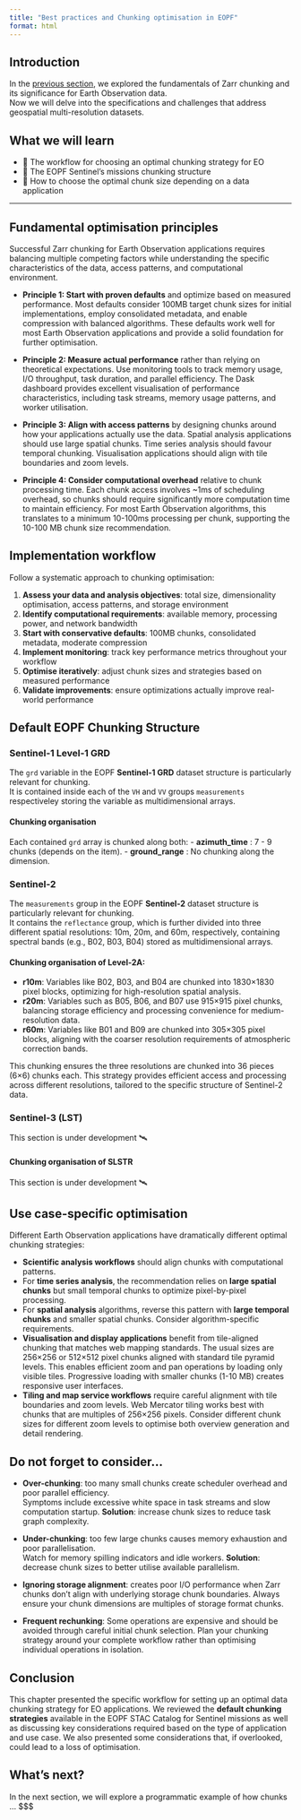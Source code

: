 ```yaml
---
title: "Best practices and Chunking optimisation in EOPF"
format: html
---
```


## Introduction

In the [previous section](./251_zarr_chunking_intro.qmd), we explored the fundamentals of Zarr chunking and its significance for Earth Observation data.<br>
Now we will delve into the specifications and challenges that address geospatial multi-resolution datasets.

## What we will learn

- 🚀 The workflow for choosing an optimal chunking strategy for EO
- 🔎 The EOPF Sentinel's missions chunking structure
- 💪 How to choose the optimal chunk size depending on a data application

<hr>


## Fundamental optimisation principles
Successful Zarr chunking for Earth Observation applications requires balancing multiple competing factors while understanding the specific characteristics of the data, access patterns, and computational environment. 

* **Principle 1: Start with proven defaults** and optimize based on measured performance. Most defaults consider 100MB target chunk sizes for initial implementations, employ consolidated metadata, and enable compression with balanced algorithms. These defaults work well for most Earth Observation applications and provide a solid foundation for further optimisation.

* **Principle 2: Measure actual performance** rather than relying on theoretical expectations. Use monitoring tools to track memory usage, I/O throughput, task duration, and parallel efficiency. The Dask dashboard provides excellent visualisation of performance characteristics, including task streams, memory usage patterns, and worker utilisation.

* **Principle 3: Align with access patterns** by designing chunks around how your applications actually use the data. Spatial analysis applications should use large spatial chunks. Time series analysis should favour temporal chunking. Visualisation applications should align with tile boundaries and zoom levels.

* **Principle 4: Consider computational overhead** relative to chunk processing time. Each chunk access involves ~1ms of scheduling overhead, so chunks should require significantly more computation time to maintain efficiency. For most Earth Observation algorithms, this translates to a minimum 10-100ms processing per chunk, supporting the 10-100 MB chunk size recommendation.

## Implementation workflow

Follow a systematic approach to chunking optimisation:

1. **Assess your data and analysis objectives**: total size, dimensionality optimisation, access patterns, and storage environment
2. **Identify computational requirements**: available memory, processing power, and network bandwidth
3. **Start with conservative defaults**: 100MB chunks, consolidated metadata, moderate compression
4. **Implement monitoring**: track key performance metrics throughout your workflow
5. **Optimise iteratively**: adjust chunk sizes and strategies based on measured performance
6. **Validate improvements**: ensure optimizations actually improve real-world performance

## Default EOPF Chunking Structure

### Sentinel-1 Level-1 GRD

The `grd` variable in the EOPF **Sentinel-1 GRD** dataset structure is particularly relevant for chunking.<br>
It is contained inside each of the `VH` and `VV` groups `measurements` respectiveley storing the  variable as multidimensional arrays.

#### Chunking organisation

Each contained `grd` array is chunked along both:
- **azimuth_time** : 7 - 9 chunks (depends on the item).
- **ground_range** : No chunking along the dimension.

### Sentinel-2

The `measurements` group in the EOPF **Sentinel-2** dataset structure is particularly relevant for chunking.<br>
It contains the `reflectance` group, which is further divided into three different spatial resolutions: 10m, 20m, and 60m, respectively, containing spectral bands (e.g., B02, B03, B04) stored as multidimensional arrays.

#### Chunking organisation of Level-2A:

- **r10m**: Variables like B02, B03, and B04 are chunked into 1830×1830 pixel blocks, optimizing for high-resolution spatial analysis.
- **r20m**: Variables such as B05, B06, and B07 use 915×915 pixel chunks, balancing storage efficiency and processing convenience for medium-resolution data.
- **r60m**: Variables like B01 and B09 are chunked into 305×305 pixel blocks, aligning with the coarser resolution requirements of atmospheric correction bands.

This chunking ensures the three resolutions are chunked into 36 pieces (6×6) chunks each. This strategy provides efficient access and processing across different resolutions, tailored to the specific structure of Sentinel-2 data.


### Sentinel-3  (LST)
This section is under development 🛰️

#### Chunking organisation of SLSTR
This section is under development 🛰️


## Use case-specific optimisation

Different Earth Observation applications have dramatically different optimal chunking strategies:

* **Scientific analysis workflows** should align chunks with computational patterns.
* For **time series analysis**, the recommendation relies on **large spatial chunks** but small temporal chunks to optimize pixel-by-pixel processing.
* For **spatial analysis** algorithms, reverse this pattern with **large temporal chunks** and smaller spatial chunks. Consider algorithm-specific requirements.
* **Visualisation and display applications** benefit from tile-aligned chunking that matches web mapping standards. The usual sizes are 256×256 or 512×512 pixel chunks aligned with standard tile pyramid levels. This enables efficient zoom and pan operations by loading only visible tiles. Progressive loading with smaller chunks (1-10 MB) creates responsive user interfaces.
* **Tiling and map service workflows** require careful alignment with tile boundaries and zoom levels. Web Mercator tiling works best with chunks that are multiples of 256×256 pixels. Consider different chunk sizes for different zoom levels to optimise both overview generation and detail rendering.

## Do not forget to consider...

* **Over-chunking**: too many small chunks create scheduler overhead and poor parallel efficiency.<br>
Symptoms include excessive white space in task streams and slow computation startup. **Solution**: increase chunk sizes to reduce task graph complexity.

* **Under-chunking**: too few large chunks causes memory exhaustion and poor parallelisation.<br>
Watch for memory spilling indicators and idle workers. **Solution**: decrease chunk sizes to better utilise available parallelism.

* **Ignoring storage alignment**: creates poor I/O performance when Zarr chunks don't align with underlying storage chunk boundaries. Always ensure your chunk dimensions are multiples of storage format chunks.

* **Frequent rechunking**: Some operations are expensive and should be avoided through careful initial chunk selection. Plan your chunking strategy around your complete workflow rather than optimising individual operations in isolation.


## Conclusion

This chapter presented the specific workflow for setting up an optimal data chunking strategy for EO applications. We reviewed the **default chunking strategies** available in the EOPF STAC Catalog for Sentinel missions as well as discussing key considerations required based on the type of application and use case. We also presented some considerations that, if overlooked, could lead to a loss of optimisation.

## What's next?

In the next section, we will explore a programmatic example of how chunks ... $$$